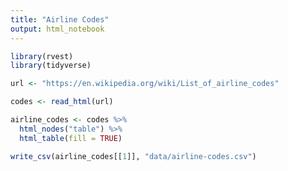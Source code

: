 ```yaml
---
title: "Airline Codes"
output: html_notebook
---
```


```r
library(rvest)
library(tidyverse)
```

```r
url <- "https://en.wikipedia.org/wiki/List_of_airline_codes"
```

```r
codes <- read_html(url)
```

```r
airline_codes <- codes %>% 
  html_nodes("table") %>% 
  html_table(fill = TRUE)
```

```r
write_csv(airline_codes[[1]], "data/airline-codes.csv")
```
